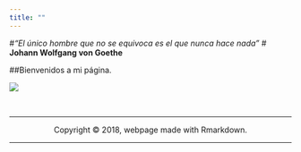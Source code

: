 ```yaml
---
title: ""
---
```


#*"El único hombre que no se equivoca es el que nunca hace nada"*
#                                      **Johann Wolfgang von Goethe**


##Bienvenidos a mi página.

<div style="width:1500px; height=300px">
![](C:\Users\ANDRES FELIPE\Pictures\camino cerro de quitasol.jpeg)
</div>









<br>
<hr>
<p><center>Copyright &copy; 2018, webpage made with Rmarkdown.</center></p>
<hr>